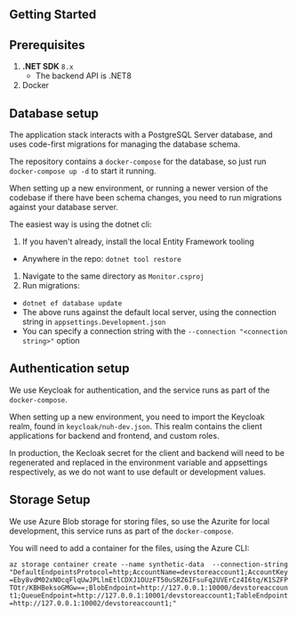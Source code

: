 ## Getting Started

## Prerequisites

1. **.NET SDK** `8.x`
   - The backend API is .NET8
1. Docker

## Database setup

The application stack interacts with a PostgreSQL Server database, and uses code-first migrations for managing the database schema.

The repository contains a `docker-compose` for the database, so just run `docker-compose up -d` to start it running.

When setting up a new environment, or running a newer version of the codebase if there have been schema changes, you need to run migrations against your database server.

The easiest way is using the dotnet cli:

1. If you haven't already, install the local Entity Framework tooling

- Anywhere in the repo: `dotnet tool restore`

1. Navigate to the same directory as `Monitor.csproj`
1. Run migrations:

- `dotnet ef database update`
- The above runs against the default local server, using the connection string in `appsettings.Development.json`
- You can specify a connection string with the `--connection "<connection string>"` option

## Authentication setup

We use Keycloak for authentication, and the service runs as part of the `docker-compose`.

When setting up a new environment, you need to import the Keycloak realm, found in `keycloak/nuh-dev.json`. This realm contains the client applications for backend and frontend, and custom roles.

In production, the Kecloak secret for the client and backend will need to be regenerated and replaced in the environment variable and appsettings respectively, as we do not want to use default or development values.

## Storage Setup

We use Azure Blob storage for storing files, so use the Azurite for local development, this service runs as part of the `docker-compose`.

You will need to add a container for the files, using the Azure CLI:

`az storage container create --name synthetic-data  --connection-string "DefaultEndpointsProtocol=http;AccountName=devstoreaccount1;AccountKey=Eby8vdM02xNOcqFlqUwJPLlmEtlCDXJ1OUzFT50uSRZ6IFsuFq2UVErCz4I6tq/K1SZFPTOtr/KBHBeksoGMGw==;BlobEndpoint=http://127.0.0.1:10000/devstoreaccount1;QueueEndpoint=http://127.0.0.1:10001/devstoreaccount1;TableEndpoint=http://127.0.0.1:10002/devstoreaccount1;"`